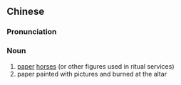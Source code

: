 {{also|纸马}}
==Chinese==
{{zh-forms|s=纸马}}

===Pronunciation===
{{zh-pron
|m=zhǐmǎ,er=y
|c=zi2 maa5
|cat=n
}}

===Noun===
{{zh-noun}}

# [[paper]] [[horses]] (or other figures used in ritual services)
# paper painted with pictures and burned at the altar